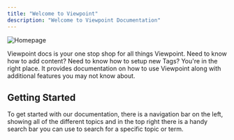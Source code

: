```yaml
---
title: "Welcome to Viewpoint"
description: "Welcome to Viewpoint Documentation"
---
```



![Homepage](/assets/content/intro-hero.png)

Viewpoint docs is your one stop shop for all things Viewpoint. Need to know how to add content? Need to know how to setup new Tags? You're in the right place. It provides documentation on how to use Viewpoint along with additional features you may not know about.



## Getting Started

To get started with our documentation, there is a navigation bar on the left, showing all of the different topics and in the top right there is a handy search bar you can use to search for a specific topic or term.
